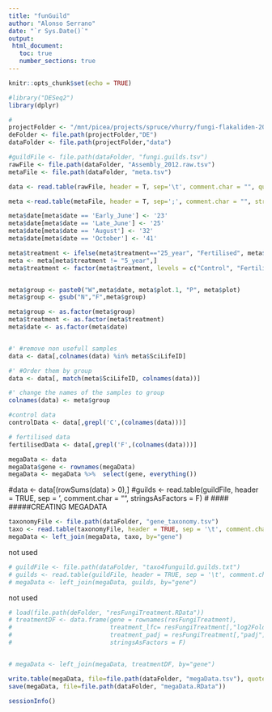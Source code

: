 ```yaml
---
title: "funGuild"
author: "Alonso Serrano"
date: "`r Sys.Date()`"
output:
 html_document:
   toc: true
   number_sections: true
---
```


```r
knitr::opts_chunk$set(echo = TRUE)
```

```r
#library("DESeq2")
library(dplyr)
```

```r
#
projectFolder <- "/mnt/picea/projects/spruce/vhurry/fungi-flakaliden-2012"
deFolder <- file.path(projectFolder,"DE")
dataFolder <- file.path(projectFolder,"data")

#guildFile <- file.path(dataFolder, "fungi.guilds.tsv")
rawFile <- file.path(dataFolder, "Assembly_2012.raw.tsv")
metaFile <- file.path(dataFolder, "meta.tsv")
```

```r
data <- read.table(rawFile, header = T, sep='\t', comment.char = "", quote="", row.names = 1, stringsAsFactors = F)

meta <-read.table(metaFile, header = T, sep=';', comment.char = "", stringsAsFactors = F)

meta$date[meta$date == 'Early_June'] <- '23'
meta$date[meta$date == 'Late_June'] <- '25'
meta$date[meta$date == 'August'] <- '32'
meta$date[meta$date == 'October'] <- '41'

meta$treatment <- ifelse(meta$treatment=="25_year", "Fertilised", meta$treatment)
meta <- meta[meta$treatment != "5_year",]
meta$treatment <- factor(meta$treatment, levels = c("Control", "Fertilised") )


meta$group <- paste0("W",meta$date, meta$plot.1, "P", meta$plot)
meta$group <- gsub("N","F",meta$group)

meta$group <- as.factor(meta$group)
meta$treatment <- as.factor(meta$treatment)
meta$date <- as.factor(meta$date)


#' #remove non usefull samples
data <- data[,colnames(data) %in% meta$SciLifeID]

#' #Order them by group
data <- data[, match(meta$SciLifeID, colnames(data))]

#' change the names of the samples to group
colnames(data) <- meta$group

#control data
controlData <- data[,grepl('C',(colnames(data)))]

# fertilised data
fertilisedData <- data[,grepl('F',(colnames(data)))]
```


```r
megaData <- data
megaData$gene <- rownames(megaData)
megaData <- megaData %>%  select(gene, everything())
```


#data <- data[(rowSums(data) > 0),]
#guilds <- read.table(guildFile, header = TRUE, sep = '\t', comment.char = "", stringsAsFactors = F)
#
####
#####CREATING MEGADATA
```r
taxonomyFile <- file.path(dataFolder, "gene_taxonomy.tsv")
taxo <- read.table(taxonomyFile, header = TRUE, sep = '\t', comment.char = "", stringsAsFactors = FALSE)
megaData <- left_join(megaData, taxo, by="gene")

```
not used
```r
# guildFile <- file.path(dataFolder, "taxo4funguild.guilds.txt")
# guilds <- read.table(guildFile, header = TRUE, sep = '\t', comment.char = "", stringsAsFactors = F)
# megaData <- left_join(megaData, guilds, by="gene")
```

not used
```r
# load(file.path(deFolder, "resFungiTreatment.RData"))
# treatmentDF <- data.frame(gene = rownames(resFungiTreatment), 
#                           treatment_lfc= resFungiTreatment[,"log2FoldChange"], 
#                           treatment_padj = resFungiTreatment[,"padj"],
#                           stringsAsFactors = F)


# megaData <- left_join(megaData, treatmentDF, by="gene")
```

```r
write.table(megaData, file=file.path(dataFolder, "megaData.tsv"), quote=F, row.names=F, sep='\t')
save(megaData, file=file.path(dataFolder, "megaData.RData"))
```

```r
sessionInfo()
```